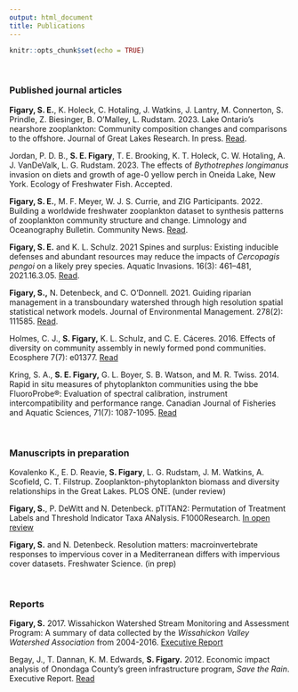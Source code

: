 ```yaml
---
output: html_document
title: Publications
---
```


```r
knitr::opts_chunk$set(echo = TRUE)
```

<br>

### **Published journal articles**

**Figary, S. E.**, K. Holeck, C. Hotaling, J. Watkins, J. Lantry, M. Connerton, S. Prindle, Z. Biesinger, B. O’Malley, L. Rudstam. 2023. Lake Ontario’s nearshore zooplankton: Community composition changes and comparisons to the offshore. Journal of Great Lakes Research. In press. [Read](https://doi.org/10.1016/j.jglr.2023.02.013).

Jordan, P. D. B., **S. E. Figary**, T. E. Brooking, K. T. Holeck, C. W. Hotaling, A. J. VanDeValk, L. G. Rudstam. 2023. The effects of *Bythotrephes longimanus* invasion on diets and growth of age-0 yellow perch in Oneida Lake, New York. Ecology of Freshwater Fish. Accepted.

**Figary, S. E.**, M. F. Meyer, W. J. S. Currie, and ZIG Participants. 2022. Building a worldwide freshwater zooplankton dataset to synthesis patterns of zooplankton community structure and change.  Limnology and Oceanography Bulletin. Community News. [Read](https://doi.org/10.1002/lob.10515).

**Figary, S. E.** and K. L. Schulz. 2021 Spines and surplus: Existing inducible defenses and abundant resources may reduce the impacts of *Cercopagis pengoi* on a likely prey species. Aquatic Invasions. 16(3): 461–481, 2021.16.3.05. [Read](https://doi.org/10.3391/ai).

**Figary, S.,** N. Detenbeck, and C. O'Donnell. 2021. Guiding riparian management in a transboundary watershed through high resolution spatial statistical network models. Journal of Environmental Management. 278(2): 111585. [Read](https://doi.org/10.1016/j.jenvman.2020.111585).

Holmes, C. J., **S. Figary,** K. L. Schulz, and C. E. Cáceres. 2016. Effects of diversity on community assembly in newly formed pond communities. Ecosphere 7(7): e01377. [Read](https://doi.org/10.1002/ecs2.1377)

Kring, S. A., **S. E. Figary,** G. L. Boyer, S. B. Watson, and M. R. Twiss. 2014. Rapid in situ measures of phytoplankton communities using the bbe FluoroProbe®: Evaluation of spectral calibration, instrument intercompatibility and performance range. Canadian Journal of Fisheries and Aquatic Sciences, 71(7): 1087-1095.  [Read](https://doi.org/10.1139/cjfas-2013-0599)


<br>

### **Manuscripts in preparation**

Kovalenko K., E. D. Reavie, **S. Figary**, L. G. Rudstam, J. M. Watkins, A. Scofield, C. T. Filstrup. Zooplankton-phytoplankton biomass and diversity relationships in the Great Lakes. PLOS ONE. (under review)

**Figary, S.**, P. DeWitt and N. Detenbeck. pTITAN2: Permutation of Treatment Labels and Threshold Indicator Taxa ANalysis. F1000Research. [In open review](https://f1000research.com/articles/11-267/pdf)

**Figary, S.** and N. Detenbeck. Resolution matters: macroinvertebrate responses to impervious cover in a Mediterranean differs with impervious cover datasets. Freshwater Science. (in prep)

<br>

### **Reports**

**Figary, S.** 2017. Wissahickon Watershed Stream Monitoring and Assessment Program: A summary of data collected by the *Wissahickon Valley Watershed Association* from 2004-2016. [Executive Report](https://wissahickontrails.org/uploads/attachments/ck7ouwd5d020jio4l7vsir9ah-streammonitoringreport.pdf)

Begay, J., T. Dannan, K. M. Edwards, **S. Figary.** 2012. Economic impact analysis of Onondaga County’s green infrastructure program, *Save the Rain*. Executive Report. [Read](https://issuu.com/savetherain/docs/save_the_rain_economic_impact_report_final)
